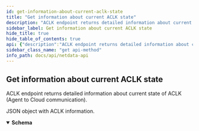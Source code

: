 ```yaml
---
id: get-information-about-current-aclk-state
title: "Get information about current ACLK state"
description: "ACLK endpoint returns detailed information about current state of ACLK (Agent to Cloud communication)."
sidebar_label: Get information about current ACLK state
hide_title: true
hide_table_of_contents: true
api: {"description":"ACLK endpoint returns detailed information about current state of ACLK (Agent to Cloud communication).","responses":{"200":{"description":"JSON object with ACLK information.","content":{"application/json":{"schema":{"type":"object","properties":{"aclk-available":{"type":"string","description":"Describes whether this agent is capable of connection to the Cloud. False means agent has been built without ACLK component either on purpose (user choice) or due to missing dependency."},"aclk-version":{"type":"integer","description":"Describes which ACLK version is currently used."},"protocols-supported":{"type":"array","description":"List of supported protocols for communication with Cloud.","items":{"type":"string"}},"agent-claimed":{"type":"boolean","description":"Informs whether this agent has been added to a space in the cloud (User has to perform claiming). If false (user didn't perform claiming) agent will never attempt any cloud connection."},"claimed_id":{"type":"string","format":"uuid","description":"Unique ID this agent uses to identify when connecting to cloud"},"online":{"type":"boolean","description":"Informs if this agent was connected to the cloud at the time this request has been processed."},"used-cloud-protocol":{"type":"string","description":"Informs which protocol is used to communicate with cloud","enum":["Old","New"]}}}}}}},"method":"get","path":"/aclk","servers":[{"url":"https://registry.my-netdata.io/api/v1"},{"url":"http://registry.my-netdata.io/api/v1"}],"info":{"title":"Netdata API","description":"Real-time performance and health monitoring.","version":"1.33.1"},"postman":{"name":"Get information about current ACLK state","description":{"content":"ACLK endpoint returns detailed information about current state of ACLK (Agent to Cloud communication).","type":"text/plain"},"url":{"path":["aclk"],"host":["{{baseUrl}}"],"query":[],"variable":[]},"header":[{"key":"Accept","value":"application/json"}],"method":"GET"}}
sidebar_class_name: "get api-method"
info_path: docs/api/netdata-api
---
```



## Get information about current ACLK state



ACLK endpoint returns detailed information about current state of ACLK (Agent to Cloud communication).

<div><ApiTabs><TabItem label={"200"} value={"200"}><div>

JSON object with ACLK information.

</div><div><MimeTabs groupId={"mime-type"}><TabItem label={"application/json"} value={"application/json"}><SchemaTabs groupId={"schema-tabs"}><TabItem label={"Schema"} value={"Schema"}><details style={{}} data-collapsed={false} open={true}><summary style={{"textAlign":"left"}}><strong>Schema</strong></summary><div style={{"textAlign":"left","marginLeft":"1rem"}}></div><ul style={{"marginLeft":"1rem"}}><SchemaItem collapsible={false} name={"aclk-available"} required={false} schemaDescription={"Describes whether this agent is capable of connection to the Cloud. False means agent has been built without ACLK component either on purpose (user choice) or due to missing dependency."} schemaName={"string"} qualifierMessage={undefined} defaultValue={undefined}></SchemaItem><SchemaItem collapsible={false} name={"aclk-version"} required={false} schemaDescription={"Describes which ACLK version is currently used."} schemaName={"integer"} qualifierMessage={undefined} defaultValue={undefined}></SchemaItem><SchemaItem collapsible={false} name={"protocols-supported"} required={false} schemaDescription={"List of supported protocols for communication with Cloud."} schemaName={"string[]"} qualifierMessage={undefined} defaultValue={undefined}></SchemaItem><SchemaItem collapsible={false} name={"agent-claimed"} required={false} schemaDescription={"Informs whether this agent has been added to a space in the cloud (User has to perform claiming). If false (user didn't perform claiming) agent will never attempt any cloud connection."} schemaName={"boolean"} qualifierMessage={undefined} defaultValue={undefined}></SchemaItem><SchemaItem collapsible={false} name={"claimed_id"} required={false} schemaDescription={"Unique ID this agent uses to identify when connecting to cloud"} schemaName={"uuid"} qualifierMessage={undefined} defaultValue={undefined}></SchemaItem><SchemaItem collapsible={false} name={"online"} required={false} schemaDescription={"Informs if this agent was connected to the cloud at the time this request has been processed."} schemaName={"boolean"} qualifierMessage={undefined} defaultValue={undefined}></SchemaItem><SchemaItem collapsible={false} name={"used-cloud-protocol"} required={false} schemaDescription={"Informs which protocol is used to communicate with cloud"} schemaName={"string"} qualifierMessage={"**Possible values:** [`Old`, `New`]"} defaultValue={undefined}></SchemaItem></ul></details></TabItem><TabItem label={"Example (from schema)"} value={"Example (from schema)"}><ResponseSamples responseExample={"{\n  \"aclk-available\": \"string\",\n  \"aclk-version\": 0,\n  \"protocols-supported\": [\n    \"string\"\n  ],\n  \"agent-claimed\": true,\n  \"claimed_id\": \"3fa85f64-5717-4562-b3fc-2c963f66afa6\",\n  \"online\": true,\n  \"used-cloud-protocol\": \"Old\"\n}"} language={"json"}></ResponseSamples></TabItem></SchemaTabs></TabItem></MimeTabs></div></TabItem></ApiTabs></div>
      